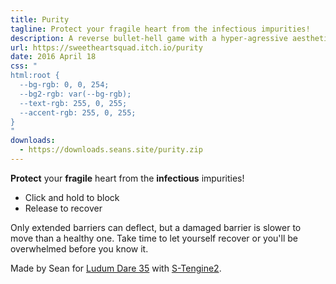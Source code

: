 ```yaml
---
title: Purity
tagline: Protect your fragile heart from the infectious impurities!
description: A reverse bullet-hell game with a hyper-agressive aesthetic and a steep difficulty curve.
url: https://sweetheartsquad.itch.io/purity
date: 2016 April 18
css: "
html:root {
  --bg-rgb: 0, 0, 254;
  --bg2-rgb: var(--bg-rgb);
  --text-rgb: 255, 0, 255;
  --accent-rgb: 255, 0, 255;
}
"
downloads:
  - https://downloads.seans.site/purity.zip
---
```


**Protect** your **fragile** heart from the **infectious** impurities!

- Click and hold to block
- Release to recover

Only extended barriers can deflect, but a damaged barrier is slower to move than a healthy one. Take time to let yourself recover or you'll be overwhelmed before you know it.

Made by Sean for [Ludum Dare 35](https://ldjam.com) with [S-Tengine2](https://github.com/SweetheartSquad/S-Tengine2).
